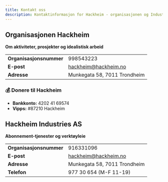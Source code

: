 ```yaml
---
title: Kontakt oss
description: Kontaktinformasjon for Hackheim - organisasjonen og Industries AS
---
```


## Organisasjonen Hackheim

**Om aktiviteter, prosjekter og idealistisk arbeid**

| | |
|---------|---------|
| **Organisasjonsnummer** | 998543223 |
| **E-post** | [hackheim@hackheim.no](mailto:hackheim@hackheim.no) |
| **Adresse** | Munkegata 58, 7011 Trondheim |

### 💰 Donere til Hackheim

- **Bankkonto:** 4202 41 69574
- **Vipps:** #87210 Hackheim

## Hackheim Industries AS  

**Abonnement-tjenester og verktøyleie**

| | |
|---------|---------|
| **Organisasjonsnummer** | 916331096 |
| **E-post** | [hackheim@hackheim.no](mailto:hackheim@hackheim.no) |
| **Adresse** | Munkegata 58, 7011 Trondheim |
| **Telefon** | 977 30 654 (M-F 11-19) |
